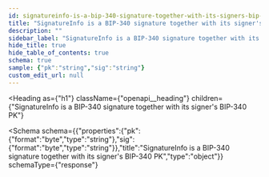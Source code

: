 ```yaml
---
id: signatureinfo-is-a-bip-340-signature-together-with-its-signers-bip-340-pk
title: "SignatureInfo is a BIP-340 signature together with its signer's BIP-340 PK"
description: ""
sidebar_label: "SignatureInfo is a BIP-340 signature together with its signer's BIP-340 PK"
hide_title: true
hide_table_of_contents: true
schema: true
sample: {"pk":"string","sig":"string"}
custom_edit_url: null
---
```



<Heading
  as={"h1"}
  className={"openapi__heading"}
  children={"SignatureInfo is a BIP-340 signature together with its signer's BIP-340 PK"}
>
</Heading>





<Schema
  schema={{"properties":{"pk":{"format":"byte","type":"string"},"sig":{"format":"byte","type":"string"}},"title":"SignatureInfo is a BIP-340 signature together with its signer's BIP-340 PK","type":"object"}}
  schemaType={"response"}
>
  
</Schema>
            